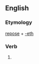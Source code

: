 ==English==

===Etymology===
[[repose]] + [[-eth]]

===Verb===
{{infl|en|verb form}}

# {{archaic third-person singular of|repose}}